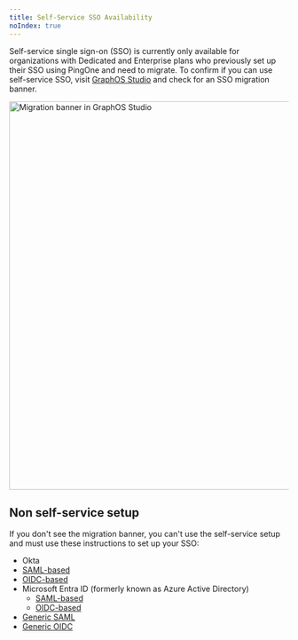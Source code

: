 ```yaml
---
title: Self-Service SSO Availability
noIndex: true
---
```


Self-service single sign-on (SSO) is currently only available for organizations with Dedicated and Enterprise plans who previously set up their SSO using PingOne and need to migrate.
To confirm if you can use self-service SSO, visit [GraphOS Studio](https://studio.apollographql.com?referrer=docs-content) and check for an SSO migration banner.

<img
  src="../../../img/sso/migration-banner.jpg"
  alt="Migration banner in GraphOS Studio"
  className="screenshot"
  width="700"
/>

## Non self-service setup

If you don't see the migration banner, you can't use the self-service setup and must use these instructions to set up your SSO:

- Okta
- [SAML-based](../okta-integration-saml-guide/)
- [OIDC-based](../okta-integration-oidc-guide/)
- Microsoft Entra ID (formerly known as Azure Active Directory)
  - [SAML-based](../microsoft-entra-id-integration-saml-guide)
  - [OIDC-based](../microsoft-entra-id-integration-oidc-guide)
- [Generic SAML](../saml-integration-guide/)
- [Generic OIDC](../oidc-integration-guide/)
